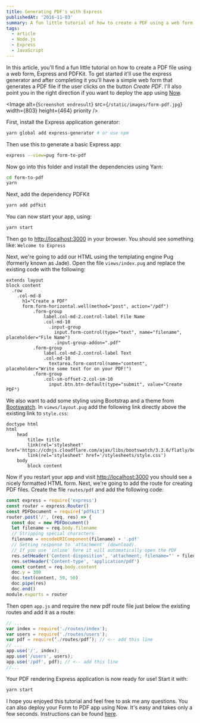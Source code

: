 ```yaml
---
title: Generating PDF's with Express
publishedAt: '2016-11-03'
summary: A fun little tutorial of how to create a PDF using a web form, Express and PDFKit
tags:
  - article
  - Node.js
  - Express
  - JavaScript
---
```


In this article, you'll find a fun little tutorial on how to create a PDF file using a web form, Express and PDFKit. To get started it'll use the express generator and after completing it you'll have a simple web form that generates a PDF file if the user clicks on the button _Create PDF_. I'll also point you in the right direction if you want to deploy the app using [Now](https://zeit.co/now).

<Image
  alt={`Screenshot endresult`}
  src={`/static/images/form-pdf.jpg`}
  width={803}
  height={464}
  priority
/>

First, install the Express application generator:

```bash
yarn global add express-generator # or use npm
```

Then use this to generate a basic Express app:

```bash
express --view=pug form-to-pdf
```

Now go into this folder and install the dependencies using Yarn:

```bash
cd form-to-pdf
yarn
```

Next, add the dependency PDFKit

```bash
yarn add pdfkit
```

You can now start your app, using:

```bash
yarn start
```

Then go to [http://localhost:3000](http://localhost:3000) in your browser. You should see something like: `Welcome to Express`

Next, we're going to add our HTML using the templating engine Pug (formerly known as Jade). Open the file `views/index.pug`
and replace the existing code with the following:

```pug
extends layout
block content
  .row
    .col-md-8
      h1="Create a PDF"
      form.form-horizontal.well(method="post", action="/pdf")
          .form-group
              label.col-md-2.control-label File Name
              .col-md-10
                .input-group
                  input.form-control(type="text", name="filename", placeholder="File Name")
                  .input-group-addon=".pdf"
          .form-group
              label.col-md-2.control-label Text
              .col-md-10
                textarea.form-control(name="content", placeholder="Write some text for on your PDF!")
          .form-group
              .col-sm-offset-2.col-sm-10
                input.btn.btn-default(type="submit", value="Create PDF")
```

We also want to add some styling using Bootstrap and a theme from [Bootswatch](https://bootswatch.com/). In `views/layout.pug` add the following link directly above the existing link to `style.css`:

```pug
doctype html
html
    head
        title= title
        link(rel='stylesheet' href='https://cdnjs.cloudflare.com/ajax/libs/bootswatch/3.3.6/flatly/bootstrap.min.css')
        link(rel='stylesheet' href='/stylesheets/style.css')
    body
        block content
```

Now if you restart your app and visit [http://localhost:3000](http://localhost:3000) you should see a nicely formatted HTML form. Next, we're going to add the route for creating PDF files. Create the file `routes/pdf` and add the following code:

```js
const express = require('express')
const router = express.Router()
const PDFDocument = require('pdfkit')
router.post('/', (req, res) => {
  const doc = new PDFDocument()
  let filename = req.body.filename
  // Stripping special characters
  filename = encodeURIComponent(filename) + '.pdf'
  // Setting response to 'attachment' (download).
  // If you use 'inline' here it will automatically open the PDF
  res.setHeader('Content-disposition', 'attachment; filename="' + filename + '"')
  res.setHeader('Content-type', 'application/pdf')
  const content = req.body.content
  doc.y = 300
  doc.text(content, 50, 50)
  doc.pipe(res)
  doc.end()
module.exports = router
```

Then open `app.js` and require the new pdf route file just below the existing routes and add it as a route:

```js
// ...
var index = require('./routes/index');
var users = require('./routes/users');
var pdf = require(‘./routes/pdf’); // <-- add this line
// ...
app.use('/', index);
app.use('/users', users);
app.use('/pdf', pdf); // <-- add this line
//...
```

Your PDF rendering Express application is now ready for use! Start
it with:

```bash
yarn start
```

I hope you enjoyed this tutorial and feel free to ask me any questions. You can also deploy your Form to PDF app using Now. It's easy and takes only a few seconds. Instructions can be found [here](https://zeit.co/now).
